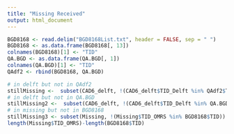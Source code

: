```yaml
---
title: "Missing Received"
output: html_document
---
```


```r
BGD8168 <- read.delim("BGD8168List.txt", header = FALSE, sep = " ")
BGD8168 <- as.data.frame(BGD8168[, 13])
colnames(BGD8168)[1] <- "TID"
QA.BGD <- as.data.frame(QA.BGD[, 1])
colnames(QA.BGD)[1] <- "TID"
QAdf2 <- rbind(BGD8168, QA.BGD)

# in delft but not in QAdf2
stillMissing <-  subset(CAD6_delft, !(CAD6_delft$TID_Delft %in% QAdf2$TID))
# in delft but not in QA.BGD
stillMissing2 <-  subset(CAD6_delft, !(CAD6_delft$TID_Delft %in% QA.BGD$TID))
# in missing but not in BGD8168 
stillMissing3 <- subset(Missing, !(Missing$TID_OMRS %in% BGD8168$TID))
length(Missing$TID_OMRS)-length(BGD8168$TID)
```

